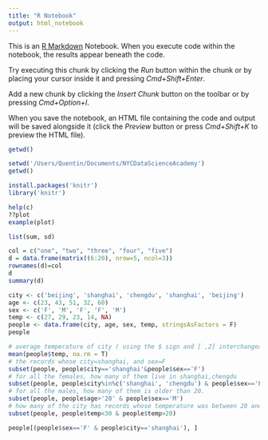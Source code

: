 ```yaml
---
title: "R Notebook"
output: html_notebook
---
```


This is an [R Markdown](http://rmarkdown.rstudio.com) Notebook. When you execute code within the notebook, the results appear beneath the code. 

Try executing this chunk by clicking the *Run* button within the chunk or by placing your cursor inside it and pressing *Cmd+Shift+Enter*. 

Add a new chunk by clicking the *Insert Chunk* button on the toolbar or by pressing *Cmd+Option+I*.

When you save the notebook, an HTML file containing the code and output will be saved alongside it (click the *Preview* button or press *Cmd+Shift+K* to preview the HTML file).
```r
getwd()
```

```r
setwd('/Users/Quentin/Documents/NYCDataScienceAcademy')
getwd()
```

```r
install.packages('knitr')
library('knitr')
```

```r
help(c)
??plot
example(plot)
```

```r
list(sum, sd)
```

```r
col = c("one", "two", "three", "four", "five")
d = data.frame(matrix((6:20), nrow=5, ncol=3))
rownames(d)=col
d
summary(d)
```

```r
city <- c('beijing', 'shanghai', 'chengdu', 'shanghai', 'beijing')
age <- c(23, 43, 51, 32, 60)
sex <- c('F', 'M', 'F', 'F', 'M')
temp <- c(27, 29, 23, 14, NA)
people <- data.frame(city, age, sex, temp, stringsAsFactors = F)
people
```

```r
# average temperature of city ( using the $ sign and [ ,2] interchangeably)
mean(people$temp, na.rm = T)
# the records whose city=shanghai, and sex=F
subset(people, people$city=='shanghai'&people$sex=='F')
# for all the females, how many of them live in shanghai,chengdu
subset(people, people$city%in%c('shanghai', 'chengdu') & people$sex=='F')
# for all the males, how many of them is older than 20.
subset(people, people$age>'20' & people$sex=='M')
# how many of the city has records whose temperature was between 20 and 30
subset(people, people$temp<30 & people$temp>20)

```

```r
people[(people$sex=='F' & people$city=='shanghai'), ]
```

